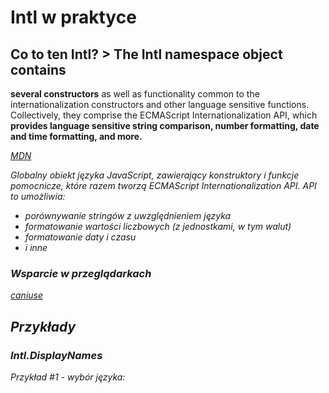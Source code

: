 
# Intl w praktyce

## Co to ten Intl? > The Intl namespace object contains

<b>several constructors</b> as well as functionality common to the internationalization
constructors and other language sensitive functions. Collectively, they comprise
the ECMAScript Internationalization API, which
<b>
  provides language sensitive string comparison, number formatting, date and
  time formatting, and more.
</b>

<cite>

<a href="https://developer.mozilla.org/en-US/docs/Web/JavaScript/Reference/Global_Objects/Intl"> MDN </a>
</cite>

Globalny obiekt języka JavaScript, zawierający konstruktory i funkcje pomocnicze, które razem tworzą ECMAScript Internationalization API.
API to umożliwia:

- porównywanie stringów z uwzględnieniem języka
- formatowanie
  wartości liczbowych (z jednostkami, w tym walut)
- formatowanie daty i czasu
- i inne

### Wsparcie w przeglądarkach

[caniuse](https://caniuse.com/mdn-javascript_builtins_intl)

## Przykłady

### Intl.DisplayNames

Przykład #1 - wybór języka:

<LanguageSelector />
